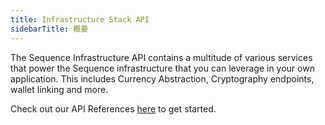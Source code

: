 ```yaml
---
title: Infrastructure Stack API
sidebarTitle: 概要
---
```


The Sequence Infrastructure API contains a multitude of various services that power the Sequence infrastructure that you can leverage in your own application. This includes Currency Abstraction, Cryptography endpoints, wallet linking and more.

Check out our API References [here](/api-references/infrastructure/endpoints) to get started.